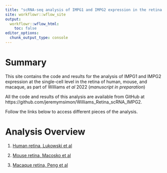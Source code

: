 ```yaml
---
title: "scRNA-seq analysis of IMPG1 and IMPG2 expression in the retina of human, mouse, and macaque"
site: workflowr::wflow_site
output:
  workflowr::wflow_html:
    toc: false
editor_options:
  chunk_output_type: console
---
```


# Summary
This site contains the code and results for the analysis of IMPG1 and IMPG2 expression at the single-cell level in the retina of human, mouse, and macaque, as part of Williams _et al_ 2022 (_manuscript in preparation_)

All the code and results of this analysis are available from GitHub at https://github.com/jeremymsimon/Williams_Retina_scRNA_IMPG2.

Follow the links below to access different pieces of the analysis.

# Analysis Overview

1. [Human retina, Lukowski et al](Lukowski_human_retina_summarized_IMPG1-2_expression_boxplots.html)

2. [Mouse retina, Macosko et al](Macosko_mouse_retina_summarized_IMPG1-2_expression_boxplots.html)

3. [Macaque retina, Peng et al](Peng_macaque_retina_summarized_IMPG1-2_expression_boxplots.html)


